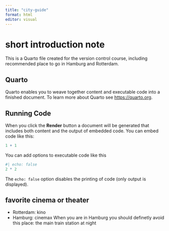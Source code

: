 ```yaml
---
title: "city-guide"
format: html
editor: visual
---
```


# **short introduction note**

This is a Quarto file created for the version control course, including recommended place to go in Hamburg and Rotterdam.

## Quarto

Quarto enables you to weave together content and executable code into a finished document. To learn more about Quarto see <https://quarto.org>.

## Running Code

When you click the **Render** button a document will be generated that includes both content and the output of embedded code. You can embed code like this:

```r
1 + 1
```

You can add options to executable code like this

```r
#| echo: false
2 * 2
```

The `echo: false` option disables the printing of code (only output is displayed).

## favorite cinema or theater

-   Rotterdam: kino
-   Hamburg: cinemax
When you are in Hamburg you should definetly avoid this place: the main train station at night
